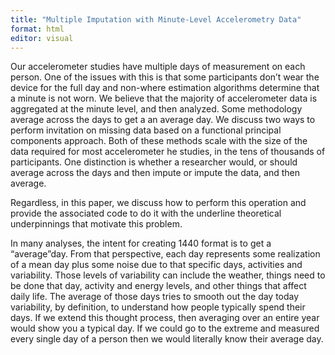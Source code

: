 ```yaml
---
title: "Multiple Imputation with Minute-Level Accelerometry Data"
format: html
editor: visual
---
```


Our accelerometer studies have multiple days of measurement on each person. One of the issues with this is that some participants don't wear the device for the full day and non-where estimation algorithms determine that a minute is not worn. We believe that the majority of accelerometer data is aggregated at the minute level, and then analyzed. Some methodology average across the days to get a an average day. We discuss two ways to perform invitation on missing data based on a functional principal components approach. Both of these methods scale with the size of the data required for most accelerometer he studies, in the tens of thousands of participants. One distinction is whether a researcher would, or should average across the days and then impute or impute the data, and then average.

Regardless, in this paper, we discuss how to perform this operation and provide the associated code to do it with the underline theoretical underpinnings that motivate this problem.

In many analyses, the intent for creating 1440 format is to get a "average "day. From that perspective, each day represents some realization of a mean day plus some noise due to that specific days, activities and variability. Those levels of variability can include the weather, things need to be done that day, activity and energy levels, and other things that affect daily life. The average of those days tries to smooth out the day today variability, by definition, to understand how people typically spend their days. If we extend this thought process, then averaging over an entire year would show you a typical day. If we could go to the extreme and measured every single day of a person then we would literally know their average day.

